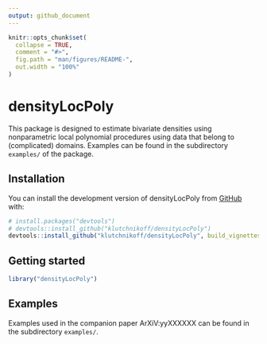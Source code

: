 ```yaml
---
output: github_document
---
```


<!-- README.md is generated from README.Rmd. Please edit that file -->

```r
knitr::opts_chunk$set(
  collapse = TRUE,
  comment = "#>",
  fig.path = "man/figures/README-",
  out.width = "100%"
)
```

# densityLocPoly

<!-- badges: start -->
<!-- badges: end -->

This package is designed to estimate bivariate densities using nonparametric 
local polynomial procedures using data that belong to (complicated) domains.
Examples can be found in the subdirectory `examples/` of the package.

## Installation

You can install the development version of densityLocPoly from [GitHub](https://github.com/) with:

``` r
# install.packages("devtools")
# devtools::install_github("klutchnikoff/densityLocPoly")
devtools::install_github("klutchnikoff/densityLocPoly", build_vignettes = TRUE)
```
## Getting started

```r
library("densityLocPoly")
```

## Examples 

Examples used in the companion paper ArXiV:yyXXXXXX
can be found in the subdirectory `examples/`.







